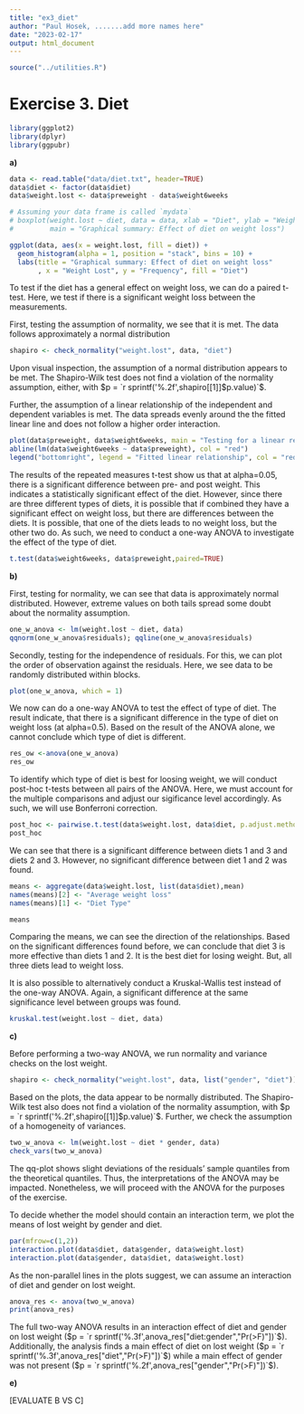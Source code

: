 ---
title: "ex3_diet"
author: "Paul Hosek, .......add more names here"
date: "2023-02-17"
output: html_document
---
```{r, include=FALSE}
source("../utilities.R")
```

# Exercise 3. Diet

```{r}
library(ggplot2)
library(dplyr)
library(ggpubr)
```

**a)**

```{r, echo=TRUE}
data <- read.table("data/diet.txt", header=TRUE)
data$diet <- factor(data$diet)
data$weight.lost <- data$preweight - data$weight6weeks
```

```{r, echo=TRUE}
# Assuming your data frame is called `mydata`
# boxplot(weight.lost ~ diet, data = data, xlab = "Diet", ylab = "Weight Lost",
#         main = "Graphical summary: Effect of diet on weight loss")

```

```{r, echo=FALSE}

ggplot(data, aes(x = weight.lost, fill = diet)) +
  geom_histogram(alpha = 1, position = "stack", bins = 10) +
  labs(title = "Graphical summary: Effect of diet on weight loss"
       , x = "Weight Lost", y = "Frequency", fill = "Diet")
```

To test if the diet has a general effect on weight loss, we can do a paired t-test. Here, we test if there is a significant weight loss between the measurements.

First, testing the assumption of normality, we see that it is met. The data follows approximately a normal distribution
```{r, echo=TRUE}
shapiro <- check_normality("weight.lost", data, "diet")
```
Upon visual inspection, the assumption of a normal distribution appears to be met. The Shapiro-Wilk test does not find a violation of the normality assumption, either, with $p = `r sprintf('%.2f',shapiro[[1]]$p.value)`$.

Further, the assumption of a linear relationship of the independent and dependent variables is met. The data spreads evenly around the the fitted linear line and does not follow a higher order interaction.
```{r, echo=TRUE}

plot(data$preweight, data$weight6weeks, main = "Testing for a linear relationship", xlab = "Preweight", ylab = "Post-weight")
abline(lm(data$weight6weeks ~ data$preweight), col = "red")
legend("bottomright", legend = "Fitted linear relationship", col = "red", lty = 1)
```
The results of the repeated measures t-test show us that at alpha=0.05, there is a significant difference between pre- and post weight. This indicates a statistically significant effect of the diet. However, since there are three different types of diets, it is possible that if combined they have a significant effect on weight loss, but there are differences between the diets. It is possible, that one of the diets leads to no weight loss, but the other two do. As such, we need to conduct a one-way ANOVA to investigate the effect of the type of diet.
```{r, echo=TRUE}
t.test(data$weight6weeks, data$preweight,paired=TRUE)
```

**b)**


First, testing for normality, we can see that data is approximately normal distributed. However, extreme values on both tails spread some doubt about the normality assumption.
```{r, echo=TRUE}
one_w_anova <- lm(weight.lost ~ diet, data)
qqnorm(one_w_anova$residuals); qqline(one_w_anova$residuals)

```


Secondly, testing for the independence of residuals. For this, we can plot the order of observation against the residuals. Here, we see data to be randomly distributed within blocks.
```{r, echo=TRUE}
plot(one_w_anova, which = 1)
```

We now can do a one-way ANOVA to test the effect of type of diet. The result indicate, that there is a significant difference in the type of diet on weight loss (at alpha=0.5). Based on the result of the ANOVA alone, we cannot conclude which type of diet is different.
```{r, echo=TRUE}
res_ow <-anova(one_w_anova)
res_ow
```
To identify which type of diet is best for loosing weight, we will conduct post-hoc t-tests between all pairs of the ANOVA. Here, we must account for the multiple comparisons and adjust our sigificance level accordingly. As such, we will use Bonferroni correction.

```{r, echo=TRUE}
post_hoc <- pairwise.t.test(data$weight.lost, data$diet, p.adjust.method = "bonferroni")
post_hoc
```
We can see that there is a significant difference between diets 1 and 3 and diets 2 and 3. However, no significant difference between diet 1 and 2 was found.

```{r, echo=TRUE}
means <- aggregate(data$weight.lost, list(data$diet),mean)
names(means)[2] <- "Average weight loss"
names(means)[1] <- "Diet Type"

means
```

Comparing the means, we can see the direction of the relationships. Based on the significant differences found before, we can conclude that diet 3 is more effective than diets 1 and 2. It is the best diet for losing weight. But, all three diets lead to weight loss.


It is also possible to alternatively conduct a Kruskal-Wallis test instead of the one-way ANOVA. Again, a significant difference at the same significance level between groups was found.

```{r, echo=TRUE}
kruskal.test(weight.lost ~ diet, data)
```

**c)**

Before performing a two-way ANOVA, we run normality and variance checks on the lost weight.

```{r, echo=TRUE}
shapiro <- check_normality("weight.lost", data, list("gender", "diet"))
```

Based on the plots, the data appear to be normally distributed. The Shapiro-Wilk test also does not find a violation of the normality assumption, with $p = `r sprintf('%.2f',shapiro[[1]]$p.value)`$. Further, we check the assumption of a homogeneity of variances.

```{r, echo=TRUE}
two_w_anova <- lm(weight.lost ~ diet * gender, data)
check_vars(two_w_anova)
```

The qq-plot shows slight deviations of the residuals' sample quantiles from the theoretical quantiles. Thus, the interpretations of the ANOVA may be impacted. Nonetheless, we will proceed with the ANOVA for the purposes of the exercise.

To decide whether the model should contain an interaction term, we plot the means of lost weight by gender and diet.

```{r, echo=TRUE}
par(mfrow=c(1,2))
interaction.plot(data$diet, data$gender, data$weight.lost)
interaction.plot(data$gender, data$diet, data$weight.lost)
```

As the non-parallel lines in the plots suggest, we can assume an interaction of diet and gender on lost weight. 

```{r}
anova_res <- anova(two_w_anova)
print(anova_res)
```

The full two-way ANOVA results in an interaction effect of diet and gender on lost weight ($p = `r sprintf('%.3f',anova_res["diet:gender","Pr(>F)"])`$). Additionally, the analysis finds a main effect of diet on lost weight ($p = `r sprintf('%.3f',anova_res["diet","Pr(>F)"])`$) while a main effect of gender was not present ($p = `r sprintf('%.2f',anova_res["gender","Pr(>F)"])`$).

**e)**

[EVALUATE B VS C]
